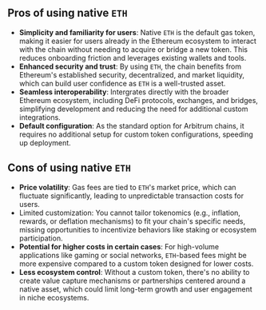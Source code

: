 ## Pros of using native `ETH`

- **Simplicity and familiarity for users**: Native `ETH` is the default gas token, making it easier for users already in the Ethereum ecosystem to interact with the chain without needing to acquire or bridge a new token. This reduces onboarding friction and leverages existing wallets and tools.
- **Enhanced security and trust**: By using `ETH`, the chain benefits from Ethereum's established security, decentralized, and market liquidity, which can build user confidence as `ETH` is a well-trusted asset.
- **Seamless interoperability**: Intergrates directly with the broader Ethereum ecosystem, including DeFi protocols, exchanges, and bridges, simplifying development and reducing the need for additional custom integrations.
- **Default configuration**: As the standard option for Arbitrum chains, it requires no additional setup for custom token configurations, speeding up deployment.

## Cons of using native `ETH`

- **Price volatility**: Gas fees are tied to `ETH`'s market price, which can fluctuate significantly, leading to unpredictable transaction costs for users.
- Limited customization: You cannot tailor tokenomics (e.g., inflation, rewards, or deflation mechanisms) to fit your chain's specific needs, missing opportunities to incentivize behaviors like staking or ecosystem participation.
- **Potential for higher costs in certain cases**: For high-volume applications like gaming or social networks, `ETH`-based fees might be more expensive compared to a custom token designed for lower costs.
- **Less ecosystem control**: Without a custom token, there's no ability to create value capture mechanisms or partnerships centered around a native asset, which could limit long-term growth and user engagement in niche ecosystems.
